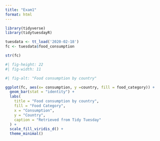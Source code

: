 ```yaml
---
title: "Exam1"
format: html
---
```


```r
library(tidyverse)
library(tidytuesdayR)
```

```r
tuesdata <- tt_load('2020-02-18')
fc <- tuesdata$food_consumption

str(fc) 

```

```r
#| fig-height: 22
#| fig-width: 11

#| fig-alt: "Food consumption by country"

ggplot(fc, aes(x= consumption, y =country, fill = food_category)) +
  geom_bar(stat = "identity") +
  labs(
    title = "Food consumption by country",
    fill = "Food Category",
    x = "Consumption",
    y = "Country",
    caption = "Retrieved from Tidy Tuesday"
  ) +
  scale_fill_viridis_d() +
  theme_minimal()

```

